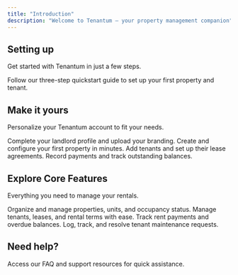 ```yaml
---
title: "Introduction"
description: "Welcome to Tenantum – your property management companion"
---
```


## Setting up

Get started with Tenantum in just a few steps.

<Card title="Start here" icon="rocket" horizontal href="/quickstart">
  Follow our three-step quickstart guide to set up your first property and tenant.
</Card>

## Make it yours

Personalize your Tenantum account to fit your needs.

<Columns cols={2}>
  <Card title="Set up your profile" icon="user" href="/onboarding">
    Complete your landlord profile and upload your branding.
  </Card>
  <Card title="Add your first property" icon="house" href="/features/properties">
    Create and configure your first property in minutes.
  </Card>
  <Card title="Add tenants and leases" icon="file-contract" href="/features/tenants-leases">
    Add tenants and set up their lease agreements.
  </Card>
  <Card title="Track rent payments" icon="money-bill" href="/features/rent-payments">
    Record payments and track outstanding balances.
  </Card>
</Columns>

## Explore Core Features

Everything you need to manage your rentals.

<Columns cols={2}>
  <Card title="Properties & Units" icon="building" href="/features/properties">
    Organize and manage properties, units, and occupancy status.
  </Card>
  <Card title="Tenant & Lease Management" icon="id-card" href="/features/tenants-leases">
    Manage tenants, leases, and rental terms with ease.
  </Card>
  <Card title="Rent Collection" icon="credit-card" href="/features/rent-payments">
    Track rent payments and overdue balances.
  </Card>
  <Card title="Maintenance Requests" icon="tools" href="/maintenance/requests">
    Log, track, and resolve tenant maintenance requests.
  </Card>
</Columns>

## Need help?

<Card title="Visit Support" icon="life-ring" href="/support/troubleshooting">
  Access our FAQ and support resources for quick assistance.
</Card>
